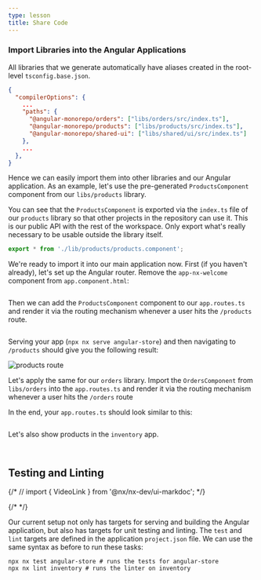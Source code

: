 ```yaml
---
type: lesson
title: Share Code
---
```


### Import Libraries into the Angular Applications

All libraries that we generate automatically have aliases created in the root-level `tsconfig.base.json`.

```json title="/tsconfig.base.json"
{
  "compilerOptions": {
    ...
    "paths": {
      "@angular-monorepo/orders": ["libs/orders/src/index.ts"],
      "@angular-monorepo/products": ["libs/products/src/index.ts"],
      "@angular-monorepo/shared-ui": ["libs/shared/ui/src/index.ts"]
    },
    ...
  },
}
```

Hence we can easily import them into other libraries and our Angular application. As an example, let's use the pre-generated `ProductsComponent` component from our `libs/products` library.

You can see that the `ProductsComponent` is exported via the `index.ts` file of our `products` library so that other projects in the repository can use it. This is our public API with the rest of the workspace. Only export what's really necessary to be usable outside the library itself.

```ts title="/libs/products/src/index.ts"
export * from './lib/products/products.component';
```

We're ready to import it into our main application now. First (if you haven't already), let's set up the Angular router. Remove the `app-nx-welcome` component from `app.component.html`:

```solution:/apps/angular-store/src/app/app.component.html title="/apps/angular-store/src/app/app.component.html"

```

Then we can add the `ProductsComponent` component to our `app.routes.ts` and render it via the routing mechanism whenever a user hits the `/products` route.

```solution:/apps/angular-store/src/app/app.routes.ts title="/apps/angular-store/src/app/app.routes.ts" {10-14} collapse={15-19}

```

Serving your app (`npx nx serve angular-store`) and then navigating to `/products` should give you the following result:

![products route](/documentation/shared/tutorials/app-products-route.png)

Let's apply the same for our `orders` library. Import the `OrdersComponent` from `libs/orders` into the `app.routes.ts` and render it via the routing mechanism whenever a user hits the `/orders` route

In the end, your `app.routes.ts` should look similar to this:

```solution:/apps/angular-store/src/app/app.routes.ts title="apps/angular-store/src/app/app.routes.ts" {15-19}

```

Let's also show products in the `inventory` app.

```solution:/apps/inventory/src/app/app.component.ts title="/apps/inventory/src/app/app.component.ts" {2,5}

```

```solution:/apps/inventory/src/app/app.component.html title="/apps/inventory/src/app/app.component.html"

```

## Testing and Linting

{/* // import { VideoLink } from '@nx/nx-dev/ui-markdoc'; */}

{/* <VideoLink link="https://youtu.be/ZzTP4bVJEnI?t=410"></VideoLink> */}

Our current setup not only has targets for serving and building the Angular application, but also has targets for unit testing and linting. The `test` and `lint` targets are defined in the application `project.json` file. We can use the same syntax as before to run these tasks:

```shell
npx nx test angular-store # runs the tests for angular-store
npx nx lint inventory # runs the linter on inventory
```
